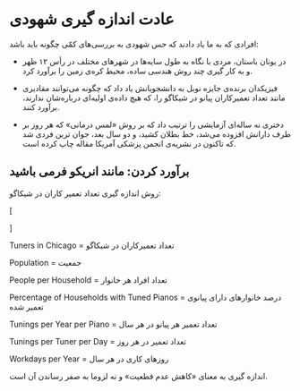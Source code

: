 # عادت اندازه گیری شهودی

افرادی که به ما یاد دادند که حس شهودی به بررسی‌های کمّی چگونه باید باشد:

- در یونان باستان، 
مردی با نگاه به طول سایه‌ها در شهرهای مختلف در رأس ۱۲ ظهر و
به کار گیری چند روش هندسی ساده، محیط کره‌ی زمین را برآورد کرد.

- فیزیکدان برنده‌ی جایزه نوبل به دانشجویانش یاد داد که چگونه می‌توانند
مقادیری مانند تعداد تعمیرکاران پیانو در شیکاگو را، که هیچ داده‌ی اولیه‌ای
درباره‌شان ندارند، برآورد کنند.

- دختری نه ساله‌ای آزمایشی را ترتیب داد که بر روش
«لمس درمانی»
که هر روز بر طرف دارانش افزوده می‌شد، خط بطلان کشید، و دو سال بعد،
جوان ترین فردی شد که تاکنون در نشریه‌ی
انجمن پزشکی آمریکا مقاله چاپ کرده است.

## برآورد کردن: مانند انریکو فرمی باشید {-}

:::::: {.example} ::::::

روش اندازه گیری تعداد تعمیر کاران در شیکاگو:

\[\scriptsize
\begin{aligned}
\text{Tuners in Chicago} & =
  \cfrac{\text{Population}}{\text{People per Household}} \\
  & \times \text{Percentage of Households with Tuned Pianos} \\
  & \times \cfrac{
    \text{Tunings per Year per Piano}
    }{
    {\text{Tunings per Tuner per Day}
      \times \text{Workdays per Year}
  }}
\end{aligned}
\]

::: {.ltr} ::: 
[Tuners in Chicago]{dir=ltr} =
تعداد تعمیرکاران در شیکاگو

[Population]{dir=ltr} =
جمعیت

[People per Household]{dir=ltr} =
تعداد افراد هر خانوار

[Percentage of Households with Tuned Pianos]{dir=ltr} =
درصد خانوارهای دارای پیانوی تعمیر شده

[Tunings per Year per Piano]{dir=ltr} =
تعداد تعمیر هر پیانو در هر سال

[Tunings per Tuner per Day]{dir=ltr} =
تعداد تعمیر در هر روز

[Workdays per Year]{dir=ltr} =
روزهای کاری در هر سال
:::::

:::::::::::

::: {.remark} :::
اندازه گیری به معنای 
«کاهش عدم قطعیت»
و نه لزوما به صفر رساندن آن است.
::::::